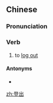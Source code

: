 ==Chinese==
{{zh-forms}}

===Pronunciation===
{{zh-pron
|m=dēngchū
|c=dang1 ceot1
|cat=v
}}

===Verb===
{{zh-verb}}

# {{lb|zh|computing}} to [[log out]]

====Antonyms====
* {{zh-l|登錄}}

[[zh:登出]]